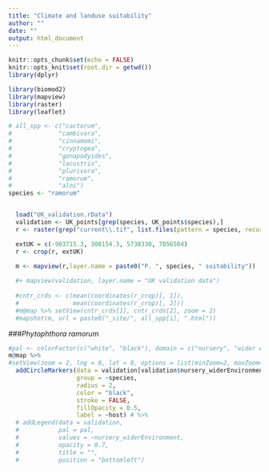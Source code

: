 ```yaml
---
title: "Climate and landuse suitability"
author: ""
date: ""
output: html_document
---
```


<style type="text/css">
.main-container {
  max-width: 1800px;
  margin-left: auto;
  margin-right: auto;
}
</style>

```r
knitr::opts_chunk$set(echo = FALSE)
knitr::opts_knit$set(root.dir = getwd())
library(dplyr)
```



```r
library(biomod2)
library(mapview)
library(raster)
library(leaflet)

# all_spp <- c("cactorum",
#             "cambivora",
#             "cinnamomi",
#             "cryptogea",
#             "gonapodyides",
#             "lacustris",
#             "plurivora",
#             "ramorum",
#             "alni")
species <- "ramorum"


  load("UK_validation.rData")
  validation <- UK_points[grep(species, UK_points$species),]
  r <- raster(grep("current\\.tif", list.files(pattern = species, recursive = TRUE), value = TRUE)[1])

  extUK = c(-903715.3, 308154.3, 5738330, 7056504)
  r <- crop(r, extUK)

  m <- mapview(r,layer.name = paste0("P. ", species, " suitability")) 
  
  #+ mapview(validation, layer.name = "UK validation data")
  
  #cntr_crds <- c(mean(coordinates(r_crop)[, 1]),
  #               mean(coordinates(r_crop)[, 2]))
  #m@map %>% setView(cntr_crds[1], cntr_crds[2], zoom = 2)
  #mapshot(m, url = paste0("_site/", all_spp[i], ".html"))

```

###*Phytophthora ramorum*
```r
#pal <- colorFactor(c("white", "black"), domain = c("nursery", "wider environment"))
m@map %>% 
#setView(zoom = 2, lng = 0, lat = 0, options = list(minZoom=2, maxZoom=7)) %>% 
  addCircleMarkers(data = validation[validation$nursery_widerEnvironment == "wider environment",],
                   group = ~species,
                   radius = 2,
                   color = "black",
                   stroke = FALSE, 
                   fillOpacity = 0.5,
                   label = ~host) # %>%
  # addLegend(data = validation,
  #           pal = pal, 
  #           values = ~nursery_widerEnvironment, 
  #           opacity = 0.7, 
  #           title = "",
  #           position = "bottomleft") 

```
